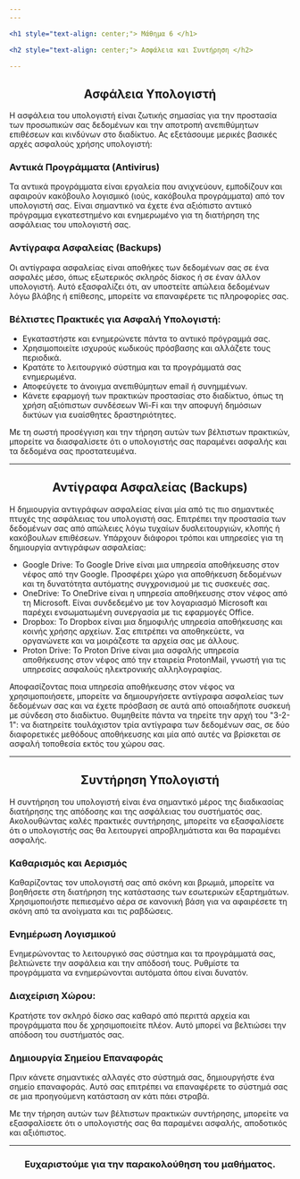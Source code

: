 ```yaml
---
---

<h1 style="text-align: center;"> Μάθημα 6 </h1>

<h2 style="text-align: center;"> Ασφάλεια και Συντήρηση </h2>

---
```


<h2 style="text-align: center;"> Ασφάλεια Υπολογιστή </h2>

Η ασφάλεια του υπολογιστή είναι ζωτικής σημασίας για την προστασία των προσωπικών σας δεδομένων και την αποτροπή ανεπιθύμητων επιθέσεων και κινδύνων στο διαδίκτυο.
Ας εξετάσουμε μερικές βασικές αρχές ασφαλούς χρήσης υπολογιστή:

<h3 style="text-align: left;"> Αντιικά Προγράμματα (Antivirus) </h3>

Τα αντιικά προγράμματα είναι εργαλεία που ανιχνεύουν, εμποδίζουν και αφαιρούν κακόβουλο λογισμικό (ιούς, κακόβουλα προγράμματα) από τον υπολογιστή σας.
Είναι σημαντικό να έχετε ένα αξιόπιστο αντιικό πρόγραμμα εγκατεστημένο και ενημερωμένο για τη διατήρηση της ασφάλειας του υπολογιστή σας.

<h3 style="text-align: left;"> Αντίγραφα Ασφαλείας (Backups) </h3>

Οι αντίγραφα ασφαλείας είναι αποθήκες των δεδομένων σας σε ένα ασφαλές μέσο, όπως εξωτερικός σκληρός δίσκος ή σε έναν άλλον υπολογιστή.
Αυτό εξασφαλίζει ότι, αν υποστείτε απώλεια δεδομένων λόγω βλάβης ή επίθεσης, μπορείτε να επαναφέρετε τις πληροφορίες σας.

<h3 style="text-align: left;"> Βέλτιστες Πρακτικές για Ασφαλή Υπολογιστή: </h3>

* Εγκαταστήστε και ενημερώνετε πάντα το αντιικό πρόγραμμά σας.
* Χρησιμοποιείτε ισχυρούς κωδικούς πρόσβασης και αλλάζετε τους περιοδικά.
* Κρατάτε το λειτουργικό σύστημα και τα προγράμματά σας ενημερωμένα.
* Αποφεύγετε το άνοιγμα ανεπιθύμητων email ή συνημμένων.
* Κάνετε εφαρμογή των πρακτικών προστασίας στο διαδίκτυο, όπως τη χρήση αξιόπιστων συνδέσεων Wi-Fi και την αποφυγή δημόσιων δικτύων για ευαίσθητες δραστηριότητες.

Με τη σωστή προσέγγιση και την τήρηση αυτών των βέλτιστων πρακτικών, μπορείτε να διασφαλίσετε ότι ο υπολογιστής σας παραμένει ασφαλής και τα δεδομένα σας προστατευμένα.

---

<h2 style="text-align: center;"> Αντίγραφα Ασφαλείας (Backups) </h2>

Η δημιουργία αντιγράφων ασφαλείας είναι μία από τις πιο σημαντικές πτυχές της ασφάλειας του υπολογιστή σας.
Επιτρέπει την προστασία των δεδομένων σας από απώλειες λόγω τυχαίων δυσλειτουργιών, κλοπής ή κακόβουλων επιθέσεων.
Υπάρχουν διάφοροι τρόποι και υπηρεσίες για τη δημιουργία αντιγράφων ασφαλείας:

* Google Drive: Το Google Drive είναι μια υπηρεσία αποθήκευσης στον νέφος από την Google. Προσφέρει χώρο για αποθήκευση δεδομένων και τη δυνατότητα αυτόματης συγχρονισμού με τις συσκευές σας.
* OneDrive: Το OneDrive είναι η υπηρεσία αποθήκευσης στον νέφος από τη Microsoft. Είναι συνδεδεμένο με τον λογαριασμό Microsoft και παρέχει ενσωματωμένη συνεργασία με τις εφαρμογές Office.
* Dropbox: Το Dropbox είναι μια δημοφιλής υπηρεσία αποθήκευσης και κοινής χρήσης αρχείων. Σας επιτρέπει να αποθηκεύετε, να οργανώνετε και να μοιράζεστε τα αρχεία σας με άλλους.
* Proton Drive: Το Proton Drive είναι μια ασφαλής υπηρεσία αποθήκευσης στον νέφος από την εταιρεία ProtonMail, γνωστή για τις υπηρεσίες ασφαλούς ηλεκτρονικής αλληλογραφίας.

Αποφασίζοντας ποια υπηρεσία αποθήκευσης στον νέφος να χρησιμοποιήσετε,
μπορείτε να δημιουργήσετε αντίγραφα ασφαλείας των δεδομένων σας και να έχετε πρόσβαση σε αυτά από οποιαδήποτε συσκευή με σύνδεση στο διαδίκτυο.
Θυμηθείτε πάντα να τηρείτε την αρχή του "3-2-1": να διατηρείτε τουλάχιστον τρία αντίγραφα των δεδομένων σας,
σε δύο διαφορετικές μεθόδους αποθήκευσης και μία από αυτές να βρίσκεται σε ασφαλή τοποθεσία εκτός του χώρου σας.

---

<h2 style="text-align: center;"> Συντήρηση Υπολογιστή </h2>

Η συντήρηση του υπολογιστή είναι ένα σημαντικό μέρος της διαδικασίας διατήρησης της απόδοσης και της ασφάλειας του συστήματός σας.
Ακολουθώντας καλές πρακτικές συντήρησης, μπορείτε να εξασφαλίσετε ότι ο υπολογιστής σας θα λειτουργεί απροβλημάτιστα και θα παραμένει ασφαλής.

<h3 style="text-align: left;"> Καθαρισμός και Αερισμός </h3>

Καθαρίζοντας τον υπολογιστή σας από σκόνη και βρωμιά,
μπορείτε να βοηθήσετε στη διατήρηση της κατάστασης των εσωτερικών εξαρτημάτων.
Χρησιμοποιήστε πεπιεσμένο αέρα σε κανονική βάση για να αφαιρέσετε τη σκόνη από τα ανοίγματα και τις ραβδώσεις.

<h3 style="text-align: left;"> Ενημέρωση Λογισμικού </h3>

Ενημερώνοντας το λειτουργικό σας σύστημα και τα προγράμματά σας, βελτιώνετε την ασφάλεια και την απόδοσή τους.
Ρυθμίστε τα προγράμματα να ενημερώνονται αυτόματα όπου είναι δυνατόν.

<h3 style="text-align: left;"> Διαχείριση Χώρου: </h3>

Κρατήστε τον σκληρό δίσκο σας καθαρό από περιττά αρχεία και προγράμματα που δε χρησιμοποιείτε πλέον.
Αυτό μπορεί να βελτιώσει την απόδοση του συστήματός σας.

<h3 style="text-align: left;"> Δημιουργία Σημείου Επαναφοράς </h3>

Πριν κάνετε σημαντικές αλλαγές στο σύστημά σας, δημιουργήστε ένα σημείο επαναφοράς.
Αυτό σας επιτρέπει να επαναφέρετε το σύστημά σας σε μια προηγούμενη κατάσταση αν κάτι πάει στραβά.

Με την τήρηση αυτών των βέλτιστων πρακτικών συντήρησης, μπορείτε να εξασφαλίσετε ότι ο υπολογιστής σας θα παραμένει ασφαλής, αποδοτικός και αξιόπιστος.

---

<h3 style="text-align: center;"> Ευχαριστούμε για την παρακολούθηση του μαθήματος. </h3>